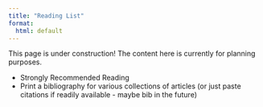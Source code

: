 ```yaml
---
title: "Reading List"
format: 
  html: default
---
```


::: {.callout-warning}
This page is under construction! The content here is currently for planning purposes.
:::

* Strongly Recommended Reading
* Print a bibliography for various collections of articles (or just paste citations if readily available - maybe bib in the future)